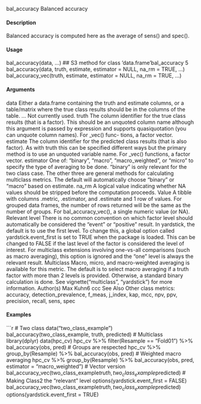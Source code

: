 
bal_accuracy
Balanced accuracy

#### Description

Balanced accuracy is computed here as the average of sens() and spec().

#### Usage

bal_accuracy(data, ...)
## S3 method for class 'data.frame'bal_accuracy
5
bal_accuracy(data, truth, estimate,
estimator = NULL, na_rm = TRUE, ...)
bal_accuracy_vec(truth, estimate, estimator = NULL, na_rm = TRUE, ...)

#### Arguments

data Either a data.frame containing the truth and estimate columns, or a table/matrix
where the true class results should be in the columns of the table.
... Not currently used.
truth The column identifier for the true class results (that is a factor). This should be
an unquoted column name although this argument is passed by expression and
supports quasiquotation (you can unquote column names). For _vec() func-
tions, a factor vector.
estimate The column identifier for the predicted class results (that is also factor). As
with truth this can be specified different ways but the primary method is to use
an unquoted variable name. For _vec() functions, a factor vector.
estimator One of: "binary", "macro", "macro_weighted", or "micro" to specify the
type of averaging to be done. "binary" is only relevant for the two class case.
The other three are general methods for calculating multiclass metrics. The
default will automatically choose "binary" or "macro" based on estimate.
na_rm A logical value indicating whether NA values should be stripped before the
computation proceeds.
Value
A tibble with columns .metric, .estimator, and .estimate and 1 row of values.
For grouped data frames, the number of rows returned will be the same as the number of groups.
For bal_accuracy_vec(), a single numeric value (or NA).
Relevant level
There is no common convention on which factor level should automatically be considered the
"event" or "positive" result. In yardstick, the default is to use the first level. To change this, a
global option called yardstick.event_first is set to TRUE when the package is loaded. This can
be changed to FALSE if the last level of the factor is considered the level of interest. For multiclass
extensions involving one-vs-all comparisons (such as macro averaging), this option is ignored and
the "one" level is always the relevant result.
Multiclass
Macro, micro, and macro-weighted averaging is available for this metric. The default is to select
macro averaging if a truth factor with more than 2 levels is provided. Otherwise, a standard binary
calculation is done. See vignette("multiclass", "yardstick") for more information.
Author(s)
Max Kuhn6
ccc
See Also
Other class metrics: accuracy, detection_prevalence, f_meas, j_index, kap, mcc, npv, ppv,
precision, recall, sens, spec

#### Examples
```r
# Two class
data("two_class_example")
bal_accuracy(two_class_example, truth, predicted)
# Multiclass
library(dplyr)
data(hpc_cv)
hpc_cv %>%
filter(Resample == "Fold01") %>%
bal_accuracy(obs, pred)
# Groups are respected
hpc_cv %>%
group_by(Resample) %>%
bal_accuracy(obs, pred)
# Weighted macro averaging
hpc_cv %>%
group_by(Resample) %>%
bal_accuracy(obs, pred, estimator = "macro_weighted")
# Vector version
bal_accuracy_vec(two_class_example$truth, two_class_example$predicted)
# Making Class2 the "relevant" level
options(yardstick.event_first = FALSE)
bal_accuracy_vec(two_class_example$truth, two_class_example$predicted)
options(yardstick.event_first = TRUE)
